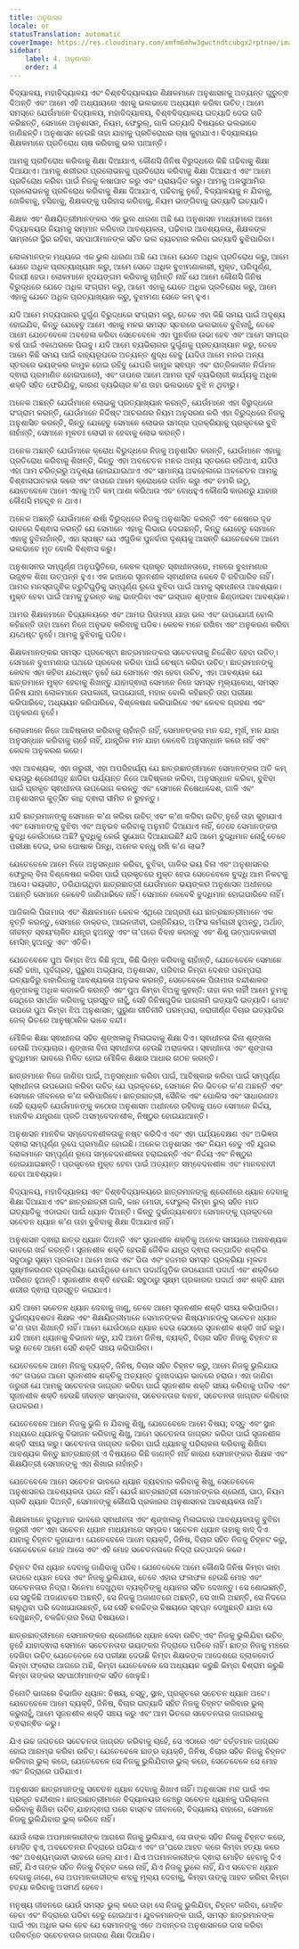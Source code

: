 ```yaml
---
title: ଅନୁଶାସନ
locale: or
statusTranslation: automatic
coverImage: https://res.cloudinary.com/xmfm6mhw3gwctndtcubgx2rptnae/image/upload/v1740337243/small_cover_educacion_fundamental_a051170f1c.webp
sidebar:
    label: 4. ଅନୁଶାସନ
    order: 4
---
```

ବିଦ୍ୟାଳୟ, ମହାବିଦ୍ୟାଳୟ ଏବଂ ବିଶ୍ଵବିଦ୍ୟାଳୟର ଶିକ୍ଷକମାନେ ଅନୁଶାସନକୁ ଅତ୍ୟନ୍ତ ଗୁରୁତ୍ଵ ଦିଅନ୍ତି ଏବଂ ଆମେ ଏହି ଅଧ୍ୟାୟରେ ଏହାକୁ ଭଲଭାବେ ଅଧ୍ୟୟନ କରିବା ଉଚିତ୍। ଆମେ ସମସ୍ତେ ଯେଉଁମାନେ ବିଦ୍ୟାଳୟ, ମହାବିଦ୍ୟାଳୟ, ବିଶ୍ଵବିଦ୍ୟାଳୟ ଇତ୍ୟାଦି ଦେଇ ଗତି କରିଛନ୍ତି, ସେମାନେ ଅନୁଶାସନ, ନିୟମ, ଫେରୁଲ୍, ଗାଳି ଇତ୍ୟାଦି ବିଷୟରେ ଭଲଭାବେ ଜାଣିଛନ୍ତି। ଅନୁଶାସନ ହେଉଛି ତାହା ଯାହାକୁ ପ୍ରତିରୋଧର ଚାଷ କୁହାଯାଏ। ବିଦ୍ୟାଳୟର ଶିକ୍ଷକମାନେ ପ୍ରତିରୋଧ ଚାଷ କରିବାକୁ ଭଲ ପାଆନ୍ତି।

ଆମକୁ ପ୍ରତିରୋଧ କରିବାକୁ ଶିକ୍ଷା ଦିଆଯାଏ, କୌଣସି ଜିନିଷ ବିରୁଦ୍ଧରେ କିଛି ଗଢିବାକୁ ଶିକ୍ଷା ଦିଆଯାଏ। ଆମକୁ ଶରୀରର ପ୍ରଲୋଭନକୁ ପ୍ରତିରୋଧ କରିବାକୁ ଶିକ୍ଷା ଦିଆଯାଏ ଏବଂ ଆମେ ପ୍ରତିରୋଧ କରିବା ପାଇଁ ନିଜକୁ କଷାଘାତ କରୁ ଏବଂ ପ୍ରାୟଶ୍ଚିତ କରୁ। ଆମକୁ ଅଳସୁଆମିର ପ୍ରଲୋଭନକୁ ପ୍ରତିରୋଧ କରିବାକୁ ଶିକ୍ଷା ଦିଆଯାଏ, ପଢିବାକୁ ନୁହେଁ, ବିଦ୍ୟାଳୟକୁ ନ ଯିବାକୁ, ଖେଳିବାକୁ, ହସିବାକୁ, ଶିକ୍ଷକଙ୍କୁ ପରିହାସ କରିବାକୁ, ନିୟମ ଭାଙ୍ଗିବାକୁ ଇତ୍ୟାଦି ଇତ୍ୟାଦି।

ଶିକ୍ଷକ ଏବଂ ଶିକ୍ଷୟିତ୍ରୀମାନଙ୍କର ଏକ ଭୁଲ ଧାରଣା ଅଛି ଯେ ଅନୁଶାସନ ମାଧ୍ୟମରେ ଆମେ ବିଦ୍ୟାଳୟର ନିୟମକୁ ସମ୍ମାନ କରିବାର ଆବଶ୍ୟକତା, ପଢିବାର ଆବଶ୍ୟକତା, ଶିକ୍ଷକଙ୍କ ସାମ୍ନାରେ ସ୍ଥିର ରହିବା, ସହପାଠୀମାନଙ୍କ ସହିତ ଭଲ ବ୍ୟବହାର କରିବା ଇତ୍ୟାଦି ବୁଝିପାରିବା।

ଲୋକମାନଙ୍କ ମଧ୍ୟରେ ଏକ ଭୁଲ ଧାରଣା ଅଛି ଯେ ଆମେ ଯେତେ ଅଧିକ ପ୍ରତିରୋଧ କରୁ, ଆମେ ଯେତେ ଅଧିକ ପ୍ରତ୍ୟାଖ୍ୟାନ କରୁ, ଆମେ ସେତେ ଅଧିକ ବୁଝାମଣାକାରୀ, ମୁକ୍ତ, ପରିପୂର୍ଣ୍ଣ, ବିଜୟୀ ହେଉ। ଲୋକମାନେ ହୃଦୟଙ୍ଗମ କରିବାକୁ ଚାହାଁନ୍ତି ନାହିଁ ଯେ ଆମେ କୌଣସି ଜିନିଷ ବିରୁଦ୍ଧରେ ଯେତେ ଅଧିକ ସଂଗ୍ରାମ କରୁ, ଆମେ ଏହାକୁ ଯେତେ ଅଧିକ ପ୍ରତିରୋଧ କରୁ, ଆମେ ଏହାକୁ ଯେତେ ଅଧିକ ପ୍ରତ୍ୟାଖ୍ୟାନ କରୁ, ବୁଝାମଣା ସେତେ କମ୍ ହୁଏ।

ଯଦି ଆମେ ମଦ୍ୟପାନର ଦୁର୍ଗୁଣ ବିରୁଦ୍ଧରେ ସଂଗ୍ରାମ କରୁ, ତେବେ ଏହା କିଛି ସମୟ ପାଇଁ ଅଦୃଶ୍ୟ ହୋଇଯିବ, କିନ୍ତୁ ଯେହେତୁ ଆମେ ଏହାକୁ ମନର ସମସ୍ତ ସ୍ତରରେ ଭଲଭାବେ ବୁଝିନାହୁଁ, ତେବେ ଆମେ ଯେତେବେଳେ ଅବହେଳା କରିବା ସେତେବେଳେ ଏହା ପୁନର୍ବାର ଉଭା ହେବ ଏବଂ ଆମେ ସମଗ୍ର ବର୍ଷ ପାଇଁ ଏକାଥରକେ ପିଇବୁ। ଯଦି ଆମେ ବ୍ୟଭିଚାରର ଦୁର୍ଗୁଣକୁ ପ୍ରତ୍ୟାଖ୍ୟାନ କରୁ, ତେବେ ଆମେ କିଛି ସମୟ ପାଇଁ ବାହ୍ୟରୂପରେ ଅତ୍ୟନ୍ତ ଶୁଦ୍ଧ ହେବୁ (ଯଦିଓ ଆମେ ମନର ଅନ୍ୟ ସ୍ତରରେ ଭୟଙ୍କର କାମୁକ ହୋଇ ରହିବୁ ଯେପରି କାମୁକ ସ୍ଵପ୍ନ ଏବଂ ରାତ୍ରିକାଳୀନ ନିର୍ଗମନ ଦ୍ଵାରା ପ୍ରମାଣିତ ହୋଇପାରେ), ଏବଂ ତାପରେ ଆମେ ଆମର ପୂର୍ବ ବ୍ୟଭିଚାରୀ କାର୍ଯ୍ୟକୁ ଅଧିକ ଶକ୍ତି ସହିତ ଫେରିଯିବୁ, କାରଣ ବ୍ୟଭିଚାର କ'ଣ ତାହା ଭଲଭାବେ ବୁଝି ନ ଥିବାରୁ।

ଅନେକ ଅଛନ୍ତି ଯେଉଁମାନେ ଲୋଭକୁ ପ୍ରତ୍ୟାଖ୍ୟାନ କରନ୍ତି, ଯେଉଁମାନେ ଏହା ବିରୁଦ୍ଧରେ ସଂଗ୍ରାମ କରନ୍ତି, ଯେଉଁମାନେ ନିର୍ଦ୍ଦିଷ୍ଟ ଆଚରଣର ନିୟମ ଅନୁସରଣ କରି ଏହା ବିରୁଦ୍ଧରେ ନିଜକୁ ଅନୁଶାସିତ କରନ୍ତି, କିନ୍ତୁ ଯେହେତୁ ସେମାନେ ଲୋଭର ସମଗ୍ର ପ୍ରକ୍ରିୟାକୁ ପ୍ରକୃତରେ ବୁଝି ନାହାଁନ୍ତି, ସେମାନେ ମୂଳତଃ ଲୋଭୀ ନ ହେବାକୁ ଲୋଭ କରନ୍ତି।

ଅନେକ ଅଛନ୍ତି ଯେଉଁମାନେ କ୍ରୋଧ ବିରୁଦ୍ଧରେ ନିଜକୁ ଅନୁଶାସିତ କରନ୍ତି, ଯେଉଁମାନେ ଏହାକୁ ପ୍ରତିରୋଧ କରିବାକୁ ଶିଖନ୍ତି, କିନ୍ତୁ ଏହା ଅବଚେତନ ମନର ଅନ୍ୟ ସ୍ତରରେ ରହିଥାଏ, ଯଦିଓ ଏହା ଆମ ଚରିତ୍ରରୁ ଅଦୃଶ୍ୟ ହୋଇଯାଇଥାଏ ଏବଂ ସାମାନ୍ୟ ଅବହେଳାରେ ଅବଚେତନ ଆମକୁ ବିଶ୍ଵାସଘାତକତା କରେ ଏବଂ ତାପରେ ଆମେ କ୍ରୋଧରେ ଗର୍ଜନ କରୁ ଏବଂ ଚମକି ଉଠୁ, ଯେତେବେଳେ ଆମେ ଏହାକୁ ଅତି କମ୍ ଆଶା କରିଥାଉ ଏବଂ ବୋଧହୁଏ କୌଣସି କାରଣରୁ ଯାହାର କୌଣସି ମହତ୍ତ୍ଵ ନ ଥାଏ।

ଅନେକ ଅଛନ୍ତି ଯେଉଁମାନେ ଈର୍ଷା ବିରୁଦ୍ଧରେ ନିଜକୁ ଅନୁଶାସିତ କରନ୍ତି ଏବଂ ଶେଷରେ ଦୃଢ ଭାବରେ ବିଶ୍ଵାସ କରନ୍ତି ଯେ ସେମାନେ ଏହାକୁ ଲିଭାଇ ଦେଇଛନ୍ତି, କିନ୍ତୁ ଯେହେତୁ ସେମାନେ ଏହାକୁ ବୁଝିନାହାଁନ୍ତି, ଏହା ସ୍ପଷ୍ଟ ଯେ ଏଗୁଡିକ ପୁନର୍ବାର ଦୃଶ୍ୟକୁ ଆସନ୍ତି ଯେତେବେଳେ ଆମେ ଭଲଭାବେ ମୃତ ବୋଲି ବିଶ୍ଵାସ କରୁ।

ଅନୁଶାସନର ସମ୍ପୂର୍ଣ୍ଣ ଅନୁପସ୍ଥିତିରେ, କେବଳ ପ୍ରକୃତ ସ୍ଵାଧୀନତାରେ, ମନରେ ବୁଝାମଣାର ଉଜ୍ଜ୍ଵଳ ଶିଖା ଉତ୍ପନ୍ନ ହୁଏ। ଏକ ଢାଞ୍ଚାରେ ସୃଜନଶୀଳ ସ୍ଵାଧୀନତା କେବେ ବି ରହିପାରିବ ନାହିଁ। ଆମର ମନସ୍ତାତ୍ତ୍ଵିକ ତ୍ରୁଟିଗୁଡ଼ିକୁ ସମ୍ପୂର୍ଣ୍ଣ ରୂପେ ବୁଝିବା ପାଇଁ ଆମକୁ ସ୍ଵାଧୀନତା ଆବଶ୍ୟକ। ମୁକ୍ତ ହେବା ପାଇଁ ଆମକୁ ତୁରନ୍ତ କାନ୍ଥ ଭାଙ୍ଗିବା ଏବଂ ଇସ୍ପାତ ଶୃଙ୍ଖଳ ଛିଣ୍ଡାଇବା ଆବଶ୍ୟକ।

ଆମର ଶିକ୍ଷକମାନେ ବିଦ୍ୟାଳୟରେ ଏବଂ ଆମର ପିତାମାତା ଯାହା ଭଲ ଏବଂ ଉପଯୋଗୀ ବୋଲି କହିଛନ୍ତି ତାହା ଆମେ ନିଜେ ଅନୁଭବ କରିବାକୁ ପଡିବ। କେବଳ ମନେ ରଖିବା ଏବଂ ଅନୁକରଣ କରିବା ଯଥେଷ୍ଟ ନୁହେଁ। ଆମକୁ ବୁଝିବାକୁ ପଡିବ।

ଶିକ୍ଷକମାନଙ୍କର ସମସ୍ତ ପ୍ରଚେଷ୍ଟା ଛାତ୍ରମାନଙ୍କର ସଚେତନତାକୁ ନିର୍ଦ୍ଦେଶିତ ହେବା ଉଚିତ୍। ସେମାନେ ବୁଝାମଣାର ପଥରେ ପ୍ରବେଶ କରିବା ପାଇଁ ଚେଷ୍ଟା କରିବା ଉଚିତ୍। ଛାତ୍ରମାନଙ୍କୁ କେବଳ ଏହା କହିବା ଯଥେଷ୍ଟ ନୁହେଁ ଯେ ସେମାନେ ଏହା ହେବା ଉଚିତ୍, ଏହା ଆବଶ୍ୟକ ଯେ ଛାତ୍ରମାନେ ମୁକ୍ତ ହେବାକୁ ଶିଖନ୍ତୁ ଯାହାଦ୍ଵାରା ସେମାନେ ନିଜେ ସମସ୍ତ ମୂଲ୍ୟବୋଧ, ସମସ୍ତ ଜିନିଷ ଯାହା ଲୋକମାନେ ଉପକାରୀ, ଉପଯୋଗୀ, ମହାନ ବୋଲି କହିଛନ୍ତି ତାହା ପରୀକ୍ଷା କରିପାରିବେ, ଅଧ୍ୟୟନ କରିପାରିବେ, ବିଶ୍ଳେଷଣ କରିପାରିବେ ଏବଂ କେବଳ ଗ୍ରହଣ ଏବଂ ଅନୁକରଣ ନୁହେଁ।

ଲୋକମାନେ ନିଜେ ଆବିଷ୍କାର କରିବାକୁ ଚାହାଁନ୍ତି ନାହିଁ, ସେମାନଙ୍କର ମନ ବନ୍ଦ, ମୂର୍ଖ, ମନ ଯାହା ଅନୁସନ୍ଧାନ କରିବାକୁ ଚାହେଁ ନାହିଁ, ଯାନ୍ତ୍ରିକ ମନ ଯାହା କେବେବି ଅନୁସନ୍ଧାନ କରେ ନାହିଁ ଏବଂ କେବଳ ଅନୁକରଣ କରେ।

ଏହା ଆବଶ୍ୟକ, ଏହା ଜରୁରୀ, ଏହା ଅପରିହାର୍ଯ୍ୟ ଯେ ଛାତ୍ରଛାତ୍ରୀମାନେ ସେମାନଙ୍କର ଅତି କମ୍ ବୟସରୁ ଶ୍ରେଣୀଗୃହ ଛାଡିବା ପର୍ଯ୍ୟନ୍ତ ନିଜେ ଆବିଷ୍କାର କରିବା, ଅନୁସନ୍ଧାନ କରିବା, ବୁଝିବା ପାଇଁ ପ୍ରକୃତ ସ୍ଵାଧୀନତା ଉପଭୋଗ କରନ୍ତୁ ଏବଂ ସେମାନେ ନିଷେଧାଦେଶ, ଗାଳି ଏବଂ ଅନୁଶାସନର କୁତ୍ସିତ କାନ୍ଥ ଦ୍ଵାରା ସୀମିତ ନ ରୁହନ୍ତୁ।

ଯଦି ଛାତ୍ରମାନଙ୍କୁ ସେମାନେ କ'ଣ କରିବା ଉଚିତ୍ ଏବଂ କ'ଣ କରିବା ଉଚିତ୍ ନୁହେଁ ତାହା କୁହାଯାଏ ଏବଂ ସେମାନଙ୍କୁ ବୁଝିବା ଏବଂ ଅନୁଭବ କରିବାକୁ ଅନୁମତି ଦିଆଯାଏ ନାହିଁ, ତେବେ ସେମାନଙ୍କର ବୁଦ୍ଧି କେଉଁଠାରେ ଅଛି? ବୁଦ୍ଧିକୁ କେଉଁ ସୁଯୋଗ ଦିଆଯାଇଛି? ଯଦି ଆମେ ବୁଦ୍ଧିମାନ ନୋହୁଁ ତେବେ ପରୀକ୍ଷା ଦେଇ, ଭଲ ପୋଷାକ ପିନ୍ଧି, ଅନେକ ବନ୍ଧୁ ରଖି କ'ଣ ଲାଭ?

ଯେତେବେଳେ ଆମେ ନିଜେ ଅନୁସନ୍ଧାନ କରିବା, ବୁଝିବା, ଗାଳିର ଭୟ ବିନା ଏବଂ ଅନୁଶାସନର ଫେରୁଲ୍ ବିନା ବିଶ୍ଳେଷଣ କରିବା ପାଇଁ ପ୍ରକୃତରେ ମୁକ୍ତ ହେଉ ସେତେବେଳେ ବୁଦ୍ଧି ଆମ ନିକଟକୁ ଆସେ। ଭୟଭୀତ, ଡରିଯାଇଥିବା ଛାତ୍ରଛାତ୍ରୀ ଯେଉଁମାନେ ଭୟଙ୍କର ଅନୁଶାସନ ଅଧୀନରେ ଅଛନ୍ତି ସେମାନେ କେବେବି ଜାଣିପାରିବେ ନାହିଁ। ସେମାନେ କେବେବି ବୁଦ୍ଧିମାନ ହୋଇପାରିବେ ନାହିଁ।

ଆଜିକାଲି ପିତାମାତା ଏବଂ ଶିକ୍ଷକମାନେ କେବଳ ଏଥିରେ ଆଗ୍ରହୀ ଯେ ଛାତ୍ରଛାତ୍ରୀମାନେ ଏକ ବୃତ୍ତି କରନ୍ତୁ, ସେମାନେ ଡାକ୍ତର, ଆଇନଜୀବୀ, ଇଞ୍ଜିନିୟର, ଅଫିସ କର୍ମଚାରୀ ହୁଅନ୍ତୁ, ଅର୍ଥାତ୍ ଜୀବନ୍ତ ସ୍ଵୟଂଚାଳିତ ଯନ୍ତ୍ର ହୁଅନ୍ତୁ ଏବଂ ତା'ପରେ ବିବାହ କରନ୍ତୁ ଏବଂ ଶିଶୁ ଉତ୍ପାଦନକାରୀ ମେସିନ୍ ହୁଅନ୍ତୁ ଏବଂ ଏତିକି।

ଯେତେବେଳେ ପୁଅ କିମ୍ବା ଝିଅ କିଛି ନୂଆ, କିଛି ଭିନ୍ନ କରିବାକୁ ଚାହାଁନ୍ତି, ଯେତେବେଳେ ସେମାନେ ସେହି ଢାଞ୍ଚା, ପୂର୍ବଗ୍ରହ, ପୁରୁଣା ଅଭ୍ୟାସ, ଅନୁଶାସନ, ପରିବାର କିମ୍ବା ଦେଶର ପରମ୍ପରା ଇତ୍ୟାଦିରୁ ବାହାରିବାକୁ ଆବଶ୍ୟକତା ଅନୁଭବ କରନ୍ତି, ସେତେବେଳେ ପିତାମାତା ବନ୍ଦୀଶାଳର ଶୃଙ୍ଖଳକୁ ଅଧିକ କଡାକଡି କରନ୍ତି ଏବଂ ପୁଅ କିମ୍ବା ଝିଅକୁ କୁହନ୍ତି: ତାହା କର ନାହିଁ! ଆମେ ତୁମକୁ ସେଥିରେ ସମର୍ଥନ କରିବାକୁ ପ୍ରସ୍ତୁତ ନାହୁଁ, ସେହି ଜିନିଷଗୁଡିକ ପାଗଳାମି ଇତ୍ୟାଦି ଇତ୍ୟାଦି। ମୋଟ ଉପରେ ପୁଅ କିମ୍ବା ଝିଅ ଅନୁଶାସନ, ପୁରୁଣା ରୀତିନୀତି ପରମ୍ପରା, ଜରାଜୀର୍ଣ୍ଣ ବିଚାର ଇତ୍ୟାଦିର ଜେଲ୍ ଭିତରେ ଆନୁଷ୍ଠାନିକ ଭାବେ ବନ୍ଦୀ।

ମୌଳିକ ଶିକ୍ଷା ସ୍ଵାଧୀନତା ସହିତ ଶୃଙ୍ଖଳାକୁ ମିଳାଇବାକୁ ଶିକ୍ଷା ଦିଏ। ସ୍ଵାଧୀନତା ବିନା ଶୃଙ୍ଖଳା ହେଉଛି ଅତ୍ୟାଚାର। ଶୃଙ୍ଖଳା ବିନା ସ୍ଵାଧୀନତା ହେଉଛି ଅରାଜକତା। ସ୍ଵାଧୀନତା ଏବଂ ଶୃଙ୍ଖଳା ବୁଦ୍ଧିମାନ ଭାବରେ ମିଳିତ ହୋଇ ମୌଳିକ ଶିକ୍ଷାର ଆଧାର ଗଠନ କରନ୍ତି।

ଛାତ୍ରମାନେ ନିଜେ ଜାଣିବା ପାଇଁ, ଅନୁସନ୍ଧାନ କରିବା ପାଇଁ, ଆବିଷ୍କାର କରିବା ପାଇଁ ସମ୍ପୂର୍ଣ୍ଣ ସ୍ଵାଧୀନତା ଉପଭୋଗ କରିବା ଉଚିତ୍ ଯେ ପ୍ରକୃତରେ, ସେମାନେ ନିଜ ଭିତରେ କ'ଣ ଅଛନ୍ତି ଏବଂ ସେମାନେ ଜୀବନରେ କ'ଣ କରିପାରିବେ। ଛାତ୍ରଛାତ୍ରୀ, ସୈନିକ ଏବଂ ପୋଲିସ ଏବଂ ସାଧାରଣତଃ ସେହି ବ୍ୟକ୍ତି ଯେଉଁମାନଙ୍କୁ କଠୋର ଅନୁଶାସନ ଅଧୀନରେ ରହିବାକୁ ପଡେ ସେମାନେ ନିର୍ଦ୍ଦୟ, ମାନବିକ ଯନ୍ତ୍ରଣା ପ୍ରତି ଅସମ୍ବେଦନଶୀଳ, ନିଷ୍ଠୁର ହୋଇଯାଆନ୍ତି।

ଅନୁଶାସନ ମାନବିକ ସମ୍ବେଦନଶୀଳତାକୁ ନଷ୍ଟ କରିଦିଏ ଏବଂ ଏହା ପର୍ଯ୍ୟବେକ୍ଷଣ ଏବଂ ଅଭିଜ୍ଞତା ଦ୍ଵାରା ସମ୍ପୂର୍ଣ୍ଣ ରୂପେ ପ୍ରମାଣିତ ହୋଇଛି। ଅନେକ ଅନୁଶାସନ ଏବଂ ନିୟମ ହେତୁ ଏହି ଯୁଗର ଲୋକମାନେ ସମ୍ପୂର୍ଣ୍ଣ ରୂପେ ସମ୍ବେଦନଶୀଳତା ହରାଇଛନ୍ତି ଏବଂ ନିର୍ଦ୍ଦୟ ଏବଂ ନିଷ୍ଠୁର ହୋଇଯାଇଛନ୍ତି। ପ୍ରକୃତରେ ମୁକ୍ତ ହେବା ପାଇଁ ଅତ୍ୟନ୍ତ ସମ୍ବେଦନଶୀଳ ଏବଂ ମାନବବାଦୀ ହେବା ଆବଶ୍ୟକ।

ବିଦ୍ୟାଳୟ, ମହାବିଦ୍ୟାଳୟ ଏବଂ ବିଶ୍ଵବିଦ୍ୟାଳୟରେ ଛାତ୍ରମାନଙ୍କୁ ଶ୍ରେଣୀରେ ଧ୍ୟାନ ଦେବାକୁ ଶିକ୍ଷା ଦିଆଯାଏ ଏବଂ ଛାତ୍ରଛାତ୍ରୀ ଗାଳି, କାନ ମୋଡା, ଫେରୁଲ୍ କିମ୍ବା ରୁଲ୍ ସହିତ ମାଡ ଇତ୍ୟାଦିକୁ ଏଡାଇବା ପାଇଁ ଧ୍ୟାନ ଦିଅନ୍ତି। କିନ୍ତୁ ଦୁର୍ଭାଗ୍ୟବଶତଃ ସେମାନଙ୍କୁ ପ୍ରକୃତରେ ସଚେତନ ଧ୍ୟାନ କ'ଣ ତାହା ବୁଝିବାକୁ ଶିକ୍ଷା ଦିଆଯାଏ ନାହିଁ।

ଅନୁଶାସନ ଦ୍ଵାରା ଛାତ୍ର ଧ୍ୟାନ ଦିଅନ୍ତି ଏବଂ ସୃଜନଶୀଳ ଶକ୍ତିକୁ ଅନେକ ସମୟରେ ଅନାବଶ୍ୟକ ଭାବରେ ଖର୍ଚ୍ଚ କରନ୍ତି। ସୃଜନଶୀଳ ଶକ୍ତି ହେଉଛି ଜୈବିକ ଯନ୍ତ୍ର ଦ୍ଵାରା ଉତ୍ପାଦିତ ଶକ୍ତିର ସବୁଠାରୁ ସୂକ୍ଷ୍ମ ପ୍ରକାର। ଆମେ ଖାଉ ଏବଂ ପିଉ ଏବଂ ହଜମର ସମସ୍ତ ପ୍ରକ୍ରିୟା ମୂଳତଃ ସୂକ୍ଷ୍ମୀକରଣର ପ୍ରକ୍ରିୟା ଯେଉଁଥିରେ ମୋଟା ପଦାର୍ଥଗୁଡ଼ିକ ଉପଯୋଗୀ ପଦାର୍ଥ ଏବଂ ଶକ୍ତିରେ ପରିଣତ ହୁଅନ୍ତି। ସୃଜନଶୀଳ ଶକ୍ତି ହେଉଛି: ସବୁଠାରୁ ସୂକ୍ଷ୍ମ ପ୍ରକାରର ପଦାର୍ଥ ଏବଂ ଶକ୍ତି ଯାହା ଶରୀର ଦ୍ଵାରା ପ୍ରସ୍ତୁତ କରାଯାଏ।

ଯଦି ଆମେ ସଚେତନ ଧ୍ୟାନ ଦେବାକୁ ଜାଣୁ, ତେବେ ଆମେ ସୃଜନଶୀଳ ଶକ୍ତି ସଞ୍ଚୟ କରିପାରିବା। ଦୁର୍ଭାଗ୍ୟବଶତଃ ଶିକ୍ଷକ ଏବଂ ଶିକ୍ଷୟିତ୍ରୀମାନେ ସେମାନଙ୍କର ଶିଷ୍ୟମାନଙ୍କୁ ସଚେତନ ଧ୍ୟାନ କ'ଣ ତାହା ଶିଖାନ୍ତି ନାହିଁ। ଆମେ ଯେଉଁଠାରେ ଧ୍ୟାନ ଦେଉ ସେଠାରେ ସୃଜନଶୀଳ ଶକ୍ତି ଖର୍ଚ୍ଚ କରୁ। ଯଦି ଆମେ ଧ୍ୟାନକୁ ବିଭାଜନ କରୁ, ଯଦି ଆମେ ଜିନିଷ, ବ୍ୟକ୍ତି, ବିଚାର ସହିତ ନିଜକୁ ଚିହ୍ନଟ ନ କରୁ ତେବେ ଆମେ ସେହି ଶକ୍ତି ସଞ୍ଚୟ କରିପାରିବା।

ଯେତେବେଳେ ଆମେ ନିଜକୁ ବ୍ୟକ୍ତି, ଜିନିଷ, ବିଚାର ସହିତ ଚିହ୍ନଟ କରୁ, ଆମେ ନିଜକୁ ଭୁଲିଯାଉ ଏବଂ ତାପରେ ଆମେ ସୃଜନଶୀଳ ଶକ୍ତିକୁ ଅତ୍ୟନ୍ତ ଦୁଃଖଦାୟକ ଭାବରେ ହରାଉ। ଏହା ଜାଣିବା ଜରୁରୀ ଯେ ଆମକୁ ସଚେତନତା ଜାଗ୍ରତ କରିବା ପାଇଁ ସୃଜନଶୀଳ ଶକ୍ତି ସଞ୍ଚୟ କରିବାକୁ ପଡିବ ଏବଂ ସୃଜନଶୀଳ ଶକ୍ତି ହେଉଛି ଜୀବନ୍ତ ସମ୍ଭାବନା, ସଚେତନତାର ବାହନ, ସଚେତନତା ଜାଗ୍ରତ କରିବାର ଉପକରଣ।

ଯେତେବେଳେ ଆମେ ନିଜକୁ ଭୁଲି ନ ଯିବାକୁ ଶିଖୁ, ଯେତେବେଳେ ଆମେ ବିଷୟ; ବସ୍ତୁ ଏବଂ ସ୍ଥାନ ମଧ୍ୟରେ ଧ୍ୟାନକୁ ବିଭାଜନ କରିବାକୁ ଶିଖୁ, ଆମେ ସଚେତନତା ଜାଗ୍ରତ କରିବା ପାଇଁ ସୃଜନଶୀଳ ଶକ୍ତି ସଞ୍ଚୟ କରୁ। ସଚେତନତା ଜାଗ୍ରତ କରିବା ପାଇଁ ଧ୍ୟାନକୁ ପରିଚାଳନା କରିବାକୁ ଶିଖିବା ଆବଶ୍ୟକ କିନ୍ତୁ ଛାତ୍ରଛାତ୍ରୀ ଏ ବିଷୟରେ କିଛି ଜାଣନ୍ତି ନାହିଁ କାରଣ ସେମାନଙ୍କର ଶିକ୍ଷକ ଏବଂ ଶିକ୍ଷୟିତ୍ରୀ ସେମାନଙ୍କୁ ଏହା ଶିଖାଇ ନାହାଁନ୍ତି।

ଯେତେବେଳେ ଆମେ ସଚେତନ ଭାବରେ ଧ୍ୟାନ ବ୍ୟବହାର କରିବାକୁ ଶିଖୁ, ସେତେବେଳେ ଅନୁଶାସନର ଆବଶ୍ୟକତା ପଡେ ନାହିଁ। ଯେଉଁ ଛାତ୍ରଛାତ୍ରୀ ସେମାନଙ୍କର ଶ୍ରେଣୀ, ପାଠ, ନିୟମ ପ୍ରତି ଧ୍ୟାନ ଦିଅନ୍ତି, ସେମାନଙ୍କୁ କୌଣସି ପ୍ରକାରର ଅନୁଶାସନର ଆବଶ୍ୟକତା ନାହିଁ।

ଶିକ୍ଷକମାନେ ବୁଦ୍ଧିମାନ ଭାବରେ ସ୍ଵାଧୀନତା ଏବଂ ଶୃଙ୍ଖଳାକୁ ମିଳାଇବାର ଆବଶ୍ୟକତାକୁ ବୁଝିବା ଜରୁରୀ ଏବଂ ଏହା ସଚେତନ ଧ୍ୟାନ ମାଧ୍ୟମରେ ସମ୍ଭବ। ସଚେତନ ଧ୍ୟାନ ତାହାକୁ ବାଦ୍ ଦିଏ ଯାହାକୁ ଚିହ୍ନଟ କୁହାଯାଏ। ଯେତେବେଳେ ଆମେ ବ୍ୟକ୍ତି, ଜିନିଷ, ବିଚାର ସହିତ ନିଜକୁ ଚିହ୍ନଟ କରୁ, ସେତେବେଳେ ମୋହ ଆସେ ଏବଂ ଏହି ମୋହ ସଚେତନତାରେ ନିଦ୍ରା ଉତ୍ପାଦନ କରେ।

ଚିହ୍ନଟ ବିନା ଧ୍ୟାନ ଦେବାକୁ ଜାଣିବାକୁ ପଡିବ। ଯେତେବେଳେ ଆମେ କୌଣସି ଜିନିଷ କିମ୍ବା କାହା ଉପରେ ଧ୍ୟାନ ଦେଉ ଏବଂ ନିଜକୁ ଭୁଲିଯାଉ, ତେବେ ଏହାର ଫଳାଫଳ ହେଉଛି ମୋହ ଏବଂ ସଚେତନତାର ନିଦ୍ରା। ସିନେମା ଦେଖୁଥିବା ବ୍ୟକ୍ତିଙ୍କୁ ଧ୍ୟାନର ସହିତ ଦେଖନ୍ତୁ। ସେ ଶୋଇଛନ୍ତି, ସେ ସବୁକିଛି ଅଜାଣତରେ ଅଛନ୍ତି, ସେ ନିଜକୁ ଅଜାଣତରେ ଅଛନ୍ତି, ସେ ଖାଲି ଅଛନ୍ତି, ସେ ନିଦରେ ଚାଲୁଥିବା ପରି ଦେଖାଯାଉଛନ୍ତି, ସେ ସେହି ଚଳଚ୍ଚିତ୍ର ବିଷୟରେ ସ୍ଵପ୍ନ ଦେଖୁଛନ୍ତି ଯାହା ସେ ଦେଖୁଛନ୍ତି, ଚଳଚ୍ଚିତ୍ରର ହିରୋ ବିଷୟରେ।

ଛାତ୍ରଛାତ୍ରୀମାନେ ସେମାନଙ୍କର ଶ୍ରେଣୀରେ ଧ୍ୟାନ ଦେବା ଉଚିତ୍ ଏବଂ ନିଜକୁ ଭୁଲିଯିବା ଉଚିତ୍ ନୁହେଁ ଯାହାଦ୍ଵାରା ସେମାନେ ସଚେତନତାର ଭୟଙ୍କର ନିଦ୍ରାରେ ପଡିବେ ନାହିଁ। ଛାତ୍ର ନିଜକୁ ମଞ୍ଚରେ ଦେଖିବା ଉଚିତ୍ ଯେତେବେଳେ ସେ ପରୀକ୍ଷା ଦେଉଛି କିମ୍ବା ଶିକ୍ଷକଙ୍କ ଆଦେଶରେ ବ୍ଲାକବୋର୍ଡ କିମ୍ବା ଫ୍ଲୋର ଆଗରେ ଅଛି, କିମ୍ବା ଯେତେବେଳେ ସେ ଅଧ୍ୟୟନ କରୁଛି କିମ୍ବା ବିଶ୍ରାମ କରୁଛି କିମ୍ବା ତାଙ୍କର ସହପାଠୀମାନଙ୍କ ସହିତ ଖେଳୁଛି।

ତିନୋଟି ଭାଗରେ ବିଭାଜିତ ଧ୍ୟାନ: ବିଷୟ, ବସ୍ତୁ, ସ୍ଥାନ, ପ୍ରକୃତରେ ସଚେତନ ଧ୍ୟାନ ଅଟେ। ଯେତେବେଳେ ଆମେ ବ୍ୟକ୍ତି, ଜିନିଷ, ବିଚାର ଇତ୍ୟାଦି ସହିତ ନିଜକୁ ଚିହ୍ନଟ କରିବାର ଭୁଲ୍ କରୁନାହୁଁ, ଆମେ ସୃଜନଶୀଳ ଶକ୍ତି ସଞ୍ଚୟ କରୁ ଏବଂ ଆମ ଭିତରେ ସଚେତନତାର ଜାଗରଣକୁ ତ୍ଵରାନ୍ଵିତ କରୁ।

ଯିଏ ଉଚ୍ଚ ଜଗତରେ ସଚେତନତା ଜାଗ୍ରତ କରିବାକୁ ଚାହେଁ, ସେ ଏଠାରେ ଏବଂ ବର୍ତ୍ତମାନ ଜାଗ୍ରତ ହୋଇ ଆରମ୍ଭ କରିବା ଉଚିତ୍। ଯେତେବେଳେ ଛାତ୍ର ବ୍ୟକ୍ତି, ଜିନିଷ, ବିଚାର ସହିତ ନିଜକୁ ଚିହ୍ନଟ କରିବାର ଭୁଲ୍ କରେ, ଯେତେବେଳେ ସେ ନିଜକୁ ଭୁଲିଯିବାର ଭୁଲ୍ କରେ, ସେତେବେଳେ ସେ ମୋହ ଏବଂ ନିଦ୍ରାରେ ପଡିଯାଏ।

ଅନୁଶାସନ ଛାତ୍ରମାନଙ୍କୁ ସଚେତନ ଧ୍ୟାନ ଦେବାକୁ ଶିଖାଏ ନାହିଁ। ଅନୁଶାସନ ମନ ପାଇଁ ଏକ ପ୍ରକୃତ ବନ୍ଦୀଶାଳ। ଛାତ୍ରଛାତ୍ରୀମାନେ ବିଦ୍ୟାଳୟର ବେଞ୍ଚରୁ ସଚେତନ ଧ୍ୟାନକୁ ପରିଚାଳନା କରିବାକୁ ଶିଖିବା ଉଚିତ୍ ଯାହାଦ୍ଵାରା ପରେ ବାସ୍ତବ ଜୀବନରେ, ବିଦ୍ୟାଳୟ ବାହାରେ, ସେମାନେ ନିଜକୁ ଭୁଲିଯିବାର ଭୁଲ୍ କରିବେ ନାହିଁ।

ଯେଉଁ ଲୋକ ଅପମାନକାରୀଙ୍କ ଆଗରେ ନିଜକୁ ଭୁଲିଯାଏ, ସେ ତାଙ୍କ ସହିତ ନିଜକୁ ଚିହ୍ନଟ କରେ, ମୋହିତ ହୁଏ, ଅବଚେତନର ନିଦ୍ରାରେ ପଡିଯାଏ ଏବଂ ତା'ପରେ ଆହତ କରେ କିମ୍ବା ହତ୍ୟା କରେ ଏବଂ ଅବଶ୍ୟମ୍ଭାବୀ ଭାବରେ ଜେଲ୍ ଯାଏ। ଯିଏ ଅପମାନକାରୀଙ୍କ ଦ୍ଵାରା ମୋହିତ ହେବାକୁ ଦିଏ ନାହିଁ, ଯିଏ ତାଙ୍କ ସହିତ ନିଜକୁ ଚିହ୍ନଟ କରେ ନାହିଁ, ଯିଏ ନିଜକୁ ଭୁଲେ ନାହିଁ, ଯିଏ ସଚେତନ ଧ୍ୟାନ ଦେବାକୁ ଜାଣେ, ସେ ଅପମାନକାରୀଙ୍କ ଶବ୍ଦକୁ ମୂଲ୍ୟ ଦେବାକୁ, କିମ୍ବା ତାଙ୍କୁ ଆହତ କରିବା କିମ୍ବା ହତ୍ୟା କରିବାକୁ ଅସମର୍ଥ ହେବେ।

ମନୁଷ୍ୟ ଜୀବନରେ ଯେଉଁ ସମସ୍ତ ଭୁଲ୍ କରେ ତାହା ସେ ନିଜକୁ ଭୁଲିଯିବା, ଚିହ୍ନଟ କରିବା, ମୋହିତ ହେବା ଏବଂ ନିଦ୍ରାରେ ପଡିବା ହେତୁ ହୋଇଥାଏ। ଯୁବକମାନଙ୍କ ପାଇଁ, ସମସ୍ତ ଛାତ୍ରମାନଙ୍କ ପାଇଁ ଏହା ଅଧିକ ଭଲ ହେବ ଯେ ସେମାନଙ୍କୁ ଏତେ ଅବାନ୍ତର ଅନୁଶାସନରେ ଦାସ କରିବା ପରିବର୍ତ୍ତେ ସଚେତନତାର ଜାଗରଣ ଶିକ୍ଷା ଦିଆଯିବ।

